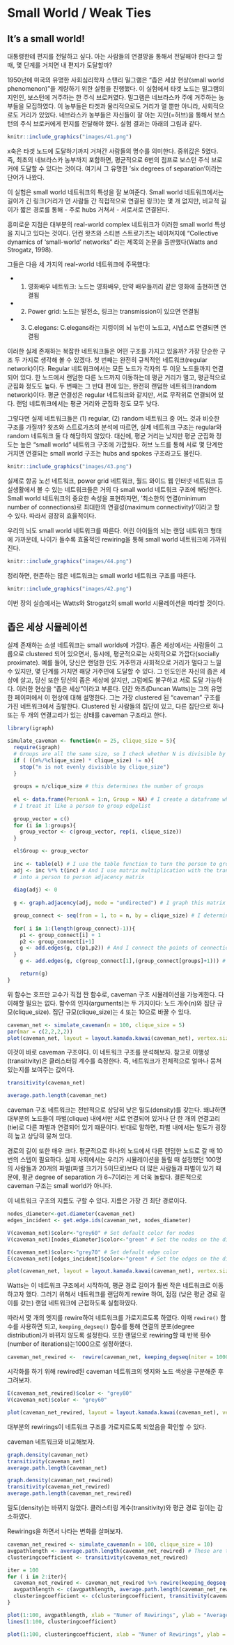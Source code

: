 # Small World / Weak Ties

## It's a small world!  

대통령한테 편지를 전달하고 싶다. 아는 사람들의 연결망을 통해서 전달해야 한다고 할 때, 몇 단계를 거치면 내 편지가 도달할까? 


1950년에 미국의 유명한 사회심리학자 스탠리 밀그램은 "좁은 세상 현상(small world phenomenon)"을 계량하기 위한 실험을 진행했다. 이 실험에서 타겟 노드는 밀그램의 지인인, 보스턴에 거주하는 한 주식 브로커였다. 밀그램은 네브라스카 주에 거주하는 농부들을 모집하였다. 이 농부들은 타겟과 물리적으로도 거리가 멀 뿐만 아니라, 사회적으로도 거리가 있었다. 네브라스카 농부들은 자신들이 잘 아는 지인(=허브)을 통해서 보스턴의 주식 브로커에게 편지를 전달해야 했다. 실험 결과는 아래의 그림과 같다. 

```r
knitr::include_graphics("images/41.png")
```

x축은 타겟 노드에 도달하기까지 거쳐간 사람들의 명수를 의미한다. 중위값은 5였다. 즉, 최초의 네브라스카 농부까지 포함하면, 평균적으로 6번의 점프로 보스턴 주식 브로커에 도달할 수 있다는 것이다. 여기서 그 유명한 'six degrees of separation'이라는 단어가 나왔다. 

이 실험은 small world 네트워크의 특성을 잘 보여준다. Small world 네트워크에서는 길이가 긴 링크(거리가 먼 사람들 간 직접적으로 연결된 링크)는 몇 개 없지만, 비교적 길이가 짧은 경로를 통해 - 주로 hubs 거쳐서 - 서로서로 연결된다. 

흥미로운 지점은 대부분의 real-world complex 네트워크가 이러한 small world 특성을 지니고 있다는 것이다. 던컨 왓츠와 스티븐 스트로가츠는 네이쳐지에 "Collective dynamics of 'small-world' networks" 라는 제목의 논문을 출판했다(Watts and Strogatz, 1998). 


그들은 다음 세 가지의 real-world 네트워크에 주목했다: 

* (1) 영화배우 네트워크: 노드는 영화배우, 만약 배우들끼리 같은 영화에 출현하면 연결됨
* (2) Power grid: 노드는 발전소, 링크는 transmission이 있으면 연결됨
* (3) C.elegans: C.elegans라는 지렁이의 뇌 뉴런이 노드고, 시냅스로 연결되면 연결됨


이러한 실제 존재하는 복잡한 네트워크들은 어떤 구조를 가지고 있을까? 가장 단순한 구조 두 가지로 생각해 볼 수 있겠다. 첫 번째는 완전히 규칙적인 네트워크(regular network)이다. Regular 네트워크에서는 모든 노드가 각자의 두 이웃 노드들까지 연결되어 있다. 한 노드에서 랜덤한 다른 노드까지 이동하는데 평균 거리가 멀고, 평균적으로 군집화 정도도 높다. 두 번째는 그 반대 편에 있는, 완전히 랜덤한 네트워크(random network)이다. 평균 연결성은 regular 네트워크와 같지만, 서로 무작위로 연결되어 있다. 랜덤 네트워크에서는 평균 거리와 군집화 정도 모두 낮다. 

그렇다면 실제 네트워크들은 (1) regular, (2) random 네트워크 중 어느 것과 비슷한 구조를 가질까? 왓츠와 스트로가츠의 분석에 따르면, 실제 네트워크 구조는 regular와 random 네트워크 둘 다 해당하지 않았다. 대신에, 평균 거리는 낮지만 평균 군집화 정도는 높은 "small world" 네트워크 구조에 가깝웠다. 허브 노드를 통해 서로 몇 단계만 거치면 연결되는 small world 구조는 hubs and spokes 구조라고도 불린다. 


```r
knitr::include_graphics("images/43.png")
```

실제로 항공 노선 네트워크, power grid 네트워크, 월드 와이드 웹 인터넷 네트워크 등 실생활에서 볼 수 있는 네트워크들은 거의 다 small world 네트워크 구조에 해당한다. Small world 네트워크의 중요한 속성을 표현하자면, '최소한의 연결(minimum number of connections)로 최대한의 연결성(maximum connectivity)'이라고 할 수 있다. 따라서 굉장히 효율적이다. 

우리의 뇌도 small world 네트워크를 따른다. 어린 아이들의 뇌는 랜덤 네트워크 형태에 가까운데, 나이가 들수록 효율적인 rewiring을 통해 small world 네트워크에 가까워진다. 

```r
knitr::include_graphics("images/44.png")
```
정리하면, 현존하는 많은 네트워크는 small world 네트워크 구조를 따른다. 

```r
knitr::include_graphics("images/42.png")
```

이번 장의 실습에서는 Watts와 Strogatz의 small world 시뮬레이션을 따라할 것이다.  


## 좁은 세상 시뮬레이션  

실제 존재하는 소셜 네트워크는 small worlds에 가깝다. 좁은 세상에서는 사람들이 그룹으로 clustered 되어 있으면서, 동시에, 평균적으로는 사회적으로 가깝다(socially proximate). 예를 들어, 당신은 랜덤한 인도 거주민과 사회적으로 거리가 멀다고 느낄 수 있지만, 몇 단계를 거치면 해당 거주민에 도달할 수 있다. 그 인도인은 자신의 좁은 세상에 살고, 당신 또한 당신의 좁은 세상에 살지만, 그럼에도 불구하고 서로 도달 가능하다. 이러한 현상을 "좁은 세상"이라고 부른다. 
던칸 와츠(Duncan Watts)는 그의 유명한 페이퍼에서 이 현상에 대해 설명한다. 그는 가장 clustered 된 "caveman" 구조를 가진 네트워크에서 출발한다. Clustered 된 사람들의 집단이 있고, 다른 집단으로 하나 또는 두 개의 연결고리가 있는 상태를 caveman 구조라고 한다.  


```r
library(igraph)

simulate_caveman <- function(n = 25, clique_size = 5){
  require(igraph)
  # Groups are all the same size, so I check whether N is divisible by the size of groups
  if ( ((n%/%clique_size) * clique_size) != n){
    stop("n is not evenly divisible by clique_size")
  }
  
  groups = n/clique_size # this determines the number of groups
  
  el <- data.frame(PersonA = 1:n, Group = NA) # I create a dataframe which has people and the groups they are in
  # I treat it like a person to group edgelist
  
  group_vector = c()
  for (i in 1:groups){
    group_vector <- c(group_vector, rep(i, clique_size))
  }  

  el$Group <- group_vector
  
  inc <- table(el) # I use the table function to turn the person to group edgelist into an incidence matrix
  adj <- inc %*% t(inc) # And I use matrix multiplication with the transpose to turn the person to group incidence matrix
  # into a person to person adjacency matrix
  
  diag(adj) <- 0 
  
  g <- graph.adjacency(adj, mode = "undirected") # I graph this matrix

  group_connect <- seq(from = 1, to = n, by = clique_size) # I determine the points of connection using a sequence function
  
  for( i in 1:(length(group_connect)-1)){
    p1 <- group_connect[i] + 1
    p2 <- group_connect[i+1]
    g <- add.edges(g, c(p1,p2)) # And I connect the points of connection using add.edges
  }
    g <- add.edges(g, c(group_connect[1],(group_connect[groups]+1))) # finally I connect the ends of the structure so that it forms a circle

    return(g)    
} 
```

위 함수는 호프만 교수가 직접 짠 함수로, caveman 구조 시뮬레이션을 가능케한다. 다 이해할 필요는 없다. 함수의 인자(arguments)는 두 가지이다: 노드 개수(n)와 집단 규모(clique_size). 집단 규모(clique_size)는 4 또는 10으로 바꿀 수 있다. 

```r
caveman_net <- simulate_caveman(n = 100, clique_size = 5) 
par(mar = c(2,2,2,2))
plot(caveman_net, layout = layout.kamada.kawai(caveman_net), vertex.size = 2, vertex.label = NA, vertex.color = "grey80")
```

이것이 바로 caveman 구조이다. 이 네트워크 구조를 분석해보자. 참고로 이행성(transitivity)은 클러스터링 계수를 측정한다. 즉, 네트워크가 전체적으로 얼마나 뭉쳐있는지를 보여주는 값이다.

```r
transitivity(caveman_net) 

average.path.length(caveman_net)
```
 
caveman 구조 네트워크는 전반적으로 상당히 낮은 밀도(density)를 갖는다. 왜냐하면 대부분의 노드들이 파벌(clique) 내에서만 서로 연결되어 있거나 단 한 개의 연결고리(tie)로 다른 파벌과 연결되어 있기 떄문이다. 반대로 말하면, 파벌 내에서는 밀도가 굉장히 높고 상당히 뭉쳐 있다.  

경로의 길이 또한 매우 크다. 평균적으로 하나의 노드에서 다른 랜덤한 노드로 갈 때 10번의 스텝이 필요하다. 실제 사회에서는 우리가 시뮬레이션을 돌릴 때 설정했던 100명의 사람들과 20개의 파벌(파벌 크기가 5이므로)보다 더 많은 사람들과 파벌이 있기 때문에, 평균 degree of separation 가 6~7이라는 게 더욱 놀랍다. 결론적으로 caveman 구조는 small world가 아니다. 

이 네트워크 구조의 지름도 구할 수 있다. 지름은 가장 긴 최단 경로이다. 

```r
nodes_diameter<-get.diameter(caveman_net)
edges_incident <- get.edge.ids(caveman_net, nodes_diameter)

V(caveman_net)$color<-"grey60" # Set default color for nodes
V(caveman_net)[nodes_diameter]$color<-"green" # Set the nodes on the diameter to be green

E(caveman_net)$color<-"grey70" # Set default edge color
E(caveman_net)[edges_incident]$color<-"green" # Set the edges on the diameter to be green

plot(caveman_net, layout = layout.kamada.kawai(caveman_net), vertex.size = 2, vertex.label = NA)

```

Watts는 이 네트워크 구조에서 시작하여, 평균 경로 길이가 훨씬 작은 네트워크로 이동하고자 했다. 그러기 위해서 네트워크를 랜덤하게 rewire 하여, 점점 (낮은 평균 경로 길이를 갖는) 랜덤 네트워크에 근접하도록 실험하였다. 

따라서 몇 개의 엣지를 rewire하여 네트워크를 가로지르도록 하였다. 이때 `rewire()` 함수를 사용하면 되고, `keeping_degseq()` 함수를 통해 연결의 분포(degree distribution)가 바뀌지 않도록 설정한다. 또한 랜덤으로 rewiring할 때 반복 횟수(number of iterations)는1000으로 설정하였다. 

```r
caveman_net_rewired <-  rewire(caveman_net, keeping_degseq(niter = 1000))
```

시각화를 하기 위해 rewired된 caveman 네트워크의 엣지와 노드 색상을 구분해준 후 그려보자. 

```r
E(caveman_net_rewired)$color <- "grey80"
V(caveman_net)$color <- "grey60"

plot(caveman_net_rewired, layout = layout.kamada.kawai(caveman_net), vertex.size = 2, vertex.label=NA)

```

대부분의 rewirings이 네트워크 구조를 가로지르도록 되었음을 확인할 수 있다. 

caveman 네트워크와 비교해보자. 


```r

graph.density(caveman_net) 
transitivity(caveman_net) 
average.path.length(caveman_net)

graph.density(caveman_net_rewired) 
transitivity(caveman_net_rewired) 
average.path.length(caveman_net_rewired)

```

밀도(density)는 바뀌지 않았다. 클러스터링 계수(transitivity)와 평균 경로 길이는 감소하였다. 

Rewirings을 하면서 나타는 변화를 살펴보자. 

```r
caveman_net_rewired <- simulate_caveman(n = 100, clique_size = 10)
avgpathlength <- average.path.length(caveman_net_rewired) # These are the first observation
clusteringcoefficient <- transitivity(caveman_net_rewired)

iter = 100
for ( i in 2:iter){
  caveman_net_rewired <- caveman_net_rewired %>% rewire(keeping_degseq(niter = 1))
  avgpathlength <- c(avgpathlength, average.path.length(caveman_net_rewired)) # We are just appending the result to a vector
  clusteringcoefficient <- c(clusteringcoefficient, transitivity(caveman_net_rewired))
}

plot(1:100, avgpathlength, xlab = "Numer of Rewirings", ylab = "Average Path Length", main = "Caveman", type = "l")
lines(1:100, clusteringcoefficient)
```



```r
plot(1:100, clusteringcoefficient, xlab = "Numer of Rewirings", ylab = "Clustering Coefficient", main = "Caveman", type = "l", ylim = c(0,1))

```

